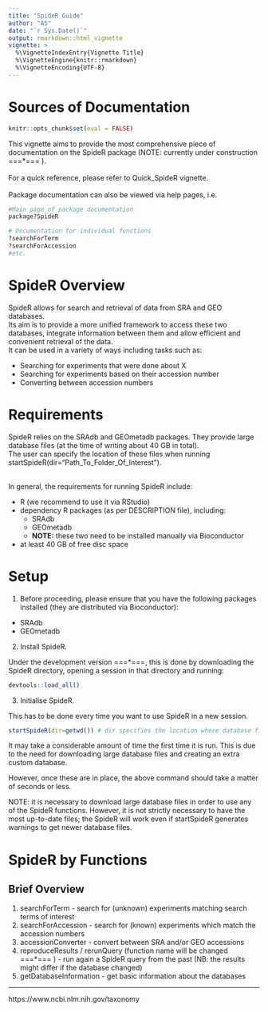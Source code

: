 ```yaml
---
title: "SpideR Guide"
author: "AS"
date: "`r Sys.Date()`"
output: rmarkdown::html_vignette
vignette: >
  %\VignetteIndexEntry{Vignette Title}
  %\VignetteEngine{knitr::rmarkdown}
  %\VignetteEncoding{UTF-8}
---
```



# Sources of Documentation

```r
knitr::opts_chunk$set(eval = FALSE)
```

This vignette aims to provide the most comprehensive piece of documentation on the SpideR package (NOTE: currently under construction ===*=== ).  
<br>
For a quick reference, please refer to Quick_SpideR vignette.  
<br>
Package documentation can also be viewed via help pages, i.e.  
```r
#Main page of package documentation
package?SpideR

# Documentation for individual functions
?searchForTerm
?searchForAccession
#etc.
```


# SpideR Overview

SpideR allows for search and retrieval of data from SRA and GEO databases.  
Its aim is to provide a more unified framework to access these two databases, integrate information between them and allow efficient and convenient retrieval of the data.  
It can be used in a variety of ways including tasks such as:  

- Searching for experiments that were done about X  
- Searching for experiments based on their accession number  
- Converting between accession numbers  

# Requirements

SpideR relies on the SRAdb and GEOmetadb packages. They provide large database files (at the time of writing about 40 GB in total).  
The user can specify the location of these files when running startSpideR(dir="Path_To_Folder_Of_Interest").  

<br>
In general, the requirements for running SpideR include:  

- R (we recommend to use it via RStudio)  
- dependency R packages (as per DESCRIPTION file), including:  
    * SRAdb  
    * GEOmetadb 
    * **NOTE:** these two need to be installed manually via Bioconductor  
- at least 40 GB of free disc space  


# Setup

1. Before proceeding, please ensure that you have the following packages installed (they are distributed via Bioconductor):

- SRAdb
- GEOmetadb

2. Install SpideR.

Under the development version ===*===, this is done by downloading the SpideR directory, opening a session in that directory and running:
```r
devtools::load_all()
```


3. Initialise SpideR.

This has to be done every time you want to use SpideR in a new session.

```r
startSpideR(dir=getwd()) # dir specifies the location where database files will be stored
```


It may take a considerable amount of time the first time it is run. This is due to the need for downloading large database files and creating an extra custom database. 


However, once these are in place, the above command should take a matter of seconds or less.  

NOTE: it is necessary to download large database files in order to use any of the SpideR functions. However, it is not strictly necessary to have the most up-to-date files; the SpideR will work even if startSpideR generates warnings to get newer database files.



# SpideR by Functions

## Brief Overview

1. searchForTerm - search for (unknown) experiments matching search terms of interest
2. searchForAccession - search for (known) experiments which match the accession numbers
3. accessionConverter - convert between SRA and/or GEO accessions
4. reproduceResults / rerunQuery (function name will be changed ===*=== ) - run again a SpideR query from the past (NB: the results might differ if the database changed)
5. getDatabaseInformation - get basic information about the databases





-------



https://www.ncbi.nlm.nih.gov/taxonomy 